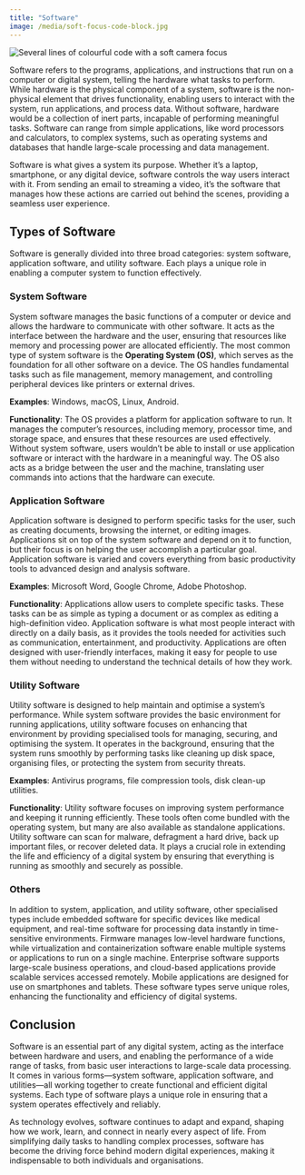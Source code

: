 ```yaml
---
title: "Software"
image: /media/soft-focus-code-block.jpg
---
```


![](/media/soft-focus-code-block.jpg){alt="Several lines of colourful code with a soft camera focus"}

Software refers to the programs, applications, and instructions that run on a computer or digital system, telling the hardware what tasks to perform. While hardware is the physical component of a system, software is the non-physical element that drives functionality, enabling users to interact with the system, run applications, and process data. Without software, hardware would be a collection of inert parts, incapable of performing meaningful tasks. Software can range from simple applications, like word processors and calculators, to complex systems, such as operating systems and databases that handle large-scale processing and data management.

Software is what gives a system its purpose. Whether it’s a laptop, smartphone, or any digital device, software controls the way users interact with it. From sending an email to streaming a video, it’s the software that manages how these actions are carried out behind the scenes, providing a seamless user experience.

## Types of Software

Software is generally divided into three broad categories: system software, application software, and utility software. Each plays a unique role in enabling a computer system to function effectively.

### System Software

System software manages the basic functions of a computer or device and allows the hardware to communicate with other software. It acts as the interface between the hardware and the user, ensuring that resources like memory and processing power are allocated efficiently. The most common type of system software is the **Operating System (OS)**, which serves as the foundation for all other software on a device. The OS handles fundamental tasks such as file management, memory management, and controlling peripheral devices like printers or external drives.

**Examples**: Windows, macOS, Linux, Android.

**Functionality**: The OS provides a platform for application software to run. It manages the computer's resources, including memory, processor time, and storage space, and ensures that these resources are used effectively. Without system software, users wouldn’t be able to install or use application software or interact with the hardware in a meaningful way. The OS also acts as a bridge between the user and the machine, translating user commands into actions that the hardware can execute.

### Application Software

Application software is designed to perform specific tasks for the user, such as creating documents, browsing the internet, or editing images. Applications sit on top of the system software and depend on it to function, but their focus is on helping the user accomplish a particular goal. Application software is varied and covers everything from basic productivity tools to advanced design and analysis software.

**Examples**: Microsoft Word, Google Chrome, Adobe Photoshop.

**Functionality**: Applications allow users to complete specific tasks. These tasks can be as simple as typing a document or as complex as editing a high-definition video. Application software is what most people interact with directly on a daily basis, as it provides the tools needed for activities such as communication, entertainment, and productivity. Applications are often designed with user-friendly interfaces, making it easy for people to use them without needing to understand the technical details of how they work.

### Utility Software

Utility software is designed to help maintain and optimise a system’s performance. While system software provides the basic environment for running applications, utility software focuses on enhancing that environment by providing specialised tools for managing, securing, and optimising the system. It operates in the background, ensuring that the system runs smoothly by performing tasks like cleaning up disk space, organising files, or protecting the system from security threats.

**Examples**: Antivirus programs, file compression tools, disk clean-up utilities.

**Functionality**: Utility software focuses on improving system performance and keeping it running efficiently. These tools often come bundled with the operating system, but many are also available as standalone applications. Utility software can scan for malware, defragment a hard drive, back up important files, or recover deleted data. It plays a crucial role in extending the life and efficiency of a digital system by ensuring that everything is running as smoothly and securely as possible.

### Others

In addition to system, application, and utility software, other specialised types include embedded software for specific devices like medical equipment, and real-time software for processing data instantly in time-sensitive environments. Firmware manages low-level hardware functions, while virtualization and containerization software enable multiple systems or applications to run on a single machine. Enterprise software supports large-scale business operations, and cloud-based applications provide scalable services accessed remotely. Mobile applications are designed for use on smartphones and tablets. These software types serve unique roles, enhancing the functionality and efficiency of digital systems.

## Conclusion

Software is an essential part of any digital system, acting as the interface between hardware and users, and enabling the performance of a wide range of tasks, from basic user interactions to large-scale data processing. It comes in various forms—system software, application software, and utilities—all working together to create functional and efficient digital systems. Each type of software plays a unique role in ensuring that a system operates effectively and reliably.

As technology evolves, software continues to adapt and expand, shaping how we work, learn, and connect in nearly every aspect of life. From simplifying daily tasks to handling complex processes, software has become the driving force behind modern digital experiences, making it indispensable to both individuals and organisations.
